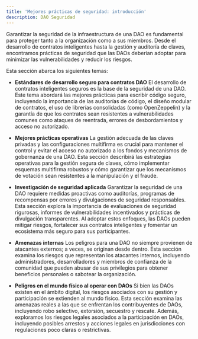 ```yaml
---
title: 'Mejores prácticas de seguridad: introducción'
description: DAO Seguridad
---
```


Garantizar la seguridad de la infraestructura de una DAO es fundamental para proteger tanto a la organización como a sus miembros. Desde el desarrollo de contratos inteligentes hasta la gestión y auditoría de claves, encontramos prácticas de seguridad que las DAOs deberían adoptar para minimizar las vulnerabilidades y reducir los riesgos.

Esta sección abarca los siguientes temas:

- **Estándares de desarrollo seguro para contratos DAO**
    El desarrollo de contratos inteligentes seguros es la base de la seguridad de una DAO. Este tema abordará las mejores prácticas para escribir código seguro, incluyendo la importancia de las auditorías de código, el diseño modular de contratos, el uso de librerías consolidadas (como OpenZeppelin) y la garantía de que los contratos sean resistentes a vulnerabilidades comunes como ataques de reentrada, errores de desbordamientos y acceso no autorizado.

- **Mejores prácticas operativas**
    La gestión adecuada de las claves privadas y las configuraciones multifirma es crucial para mantener el control y evitar el acceso no autorizado a los fondos y mecanismos de gobernanza de una DAO. Esta sección describirá las estrategias operativas para la gestión segura de claves, cómo implementar esquemas multifirma robustos y cómo garantizar que los mecanismos de votación sean resistentes a la manipulación y el fraude.

- **Investigación de seguridad aplicada**
    Garantizar la seguridad de una DAO requiere medidas proactivas como auditorías, programas de recompensas por errores y divulgaciones de seguridad responsables. Esta sección explora la importancia de evaluaciones de seguridad rigurosas, informes de vulnerabilidades incentivados y prácticas de divulgación transparentes. Al adoptar estos enfoques, las DAOs pueden mitigar riesgos, fortalecer sus contratos inteligentes y fomentar un ecosistema más seguro para sus participantes.

- **Amenazas internas**
    Los peligros para una DAO no siempre provienen de atacantes externos; a veces, se originan desde dentro. Esta sección examina los riesgos que representan los atacantes internos, incluyendo administradores, desarrolladores y miembros de confianza de la comunidad que pueden abusar de sus privilegios para obtener beneficios personales o sabotear la organización.

- **Peligros en el mundo físico al operar con DAOs**
    Si bien las DAOs existen en el ámbito digital, los riesgos asociados con su gestión y participación se extienden al mundo físico. Esta sección examina las amenazas reales a las que se enfrentan los contribuyentes de DAOs, incluyendo robo selectivo, extorsión, secuestro y rescate. Además, exploramos los riesgos legales asociados a la participación en DAOs, incluyendo posibles arrestos y acciones legales en jurisdicciones con regulaciones poco claras o restrictivas.